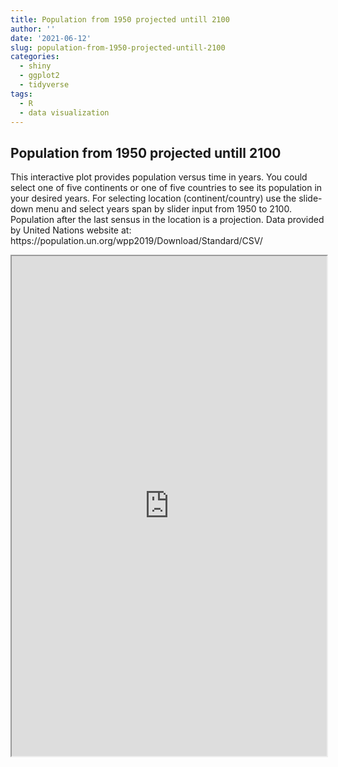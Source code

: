 ```yaml
---
title: Population from 1950 projected untill 2100
author: ''
date: '2021-06-12'
slug: population-from-1950-projected-untill-2100
categories:
  - shiny
  - ggplot2
  - tidyverse
tags: 
  - R
  - data visualization
---
```




## Population from 1950 projected untill 2100
This interactive plot provides population versus time in years. You could select one of five continents or one of five countries to see its population in your desired years. For selecting location (continent/country) use the slide-down menu and select years span by slider input from 1950 to 2100. Population after the last sensus in the location is a projection.
Data provided by United Nations website at:
https://population.un.org/wpp2019/Download/Standard/CSV/

<iframe src="https://raminala.shinyapps.io/44440/"
height="800" width="100%" frameboard="no"></iframe>